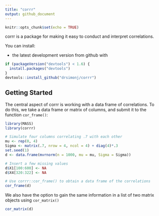 ```yaml
---
title: "corrr"
output: github_document
---
```


```r
knitr::opts_chunk$set(echo = TRUE)
```

corrr is a package for making it easy to conduct and interpret correlations.

You can install:

- the latest development version from github with

```r
if (packageVersion("devtools") < 1.6) {
  install.packages("devtools")
}
devtools::install_github("drsimonj/corrr")
```

## Getting Started

The central aspect of corrr is working with a data frame of correlations. To do this, we take a data frame or matrix of columns, and submit it to the function `cor_frame()`:

```r
library(MASS)
library(corrr)

# Simulate four columns correlating .7 with each other
mu <- rep(0, 4)
Sigma <- matrix(.7, nrow = 4, ncol = 4) + diag(4)*.3
set.seed(1) 
d <- data.frame(mvrnorm(n = 1000, mu = mu, Sigma = Sigma))

# Insert a few missing values
d$X1[100:600] <- NA
d$X4[320:322] <- NA

# Use corrr::cor_frame() to obtain a data frame of the correlations
cor_frame(d)

```

We also have the option to gain the same information in a list of two matrix objects using `cor_matrix()`

```r
cor_matrix(d)
```
